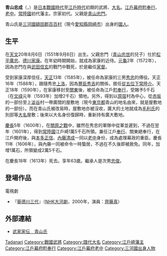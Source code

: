 {{no footnotes|time=2016-11-19T07:14:50+00:00}}
{{Infobox officeholder
| name               = 青山忠成
| image              = 
| caption            = 
| office            =  {{link-ja|江戶崎藩|江戸崎藩}}藩主
| term_start        = 1601年
| term_end          = 1613年
|predecessor        = 
| successor         = [[青山忠俊|青山忠俊]]

| office1            = [[江戶|江戶]][[町奉行|町奉行]]
| term_start1        = 1601年
| term_end1          = 1606年
|predecessor1        = [[彥坂元正|彥坂元正]]
| successor1         = {{link-ja|內藤清成|内藤清成}}

| office2            = [[江戶幕府|江戶幕府]][[老中|老中]]
| term_start2        = 1601年
| term_end2          = 1606年
|predecessor2        = 
| successor2         = 

| birth_name         = 	
| birth_date         = {{birth date|1551|9|6}}<br>（[[天文_(後奈良天皇)|天文]]20年8月6日）
| birth_place        = 
| death_date         = {{death date and age|1613|4|10|1551|9|6}}<br>（[[慶長|慶長]]18年2月20日）
| death_place        = 
| module             = {{日本武士|child=yes
|時代= [[日本戰國時代|日本戰國時代]]—[[江戶時代|江戶時代]]前期
|幼名= 
|改名= 
|别名= 
|諡号= 
|神号= 
|戒名= 
|洗禮名= 
|墓所= 
|朝廷官位= [[從五位下|從五位下]][[常陸介|常陸介]]、[[播磨守|播磨守]]
|幕府職位= [[江戶幕府|江戶幕府]][[町奉行|町奉行]]、[[關東總奉行|關東總奉行]]、[[老中|老中]]
|主君= [[德川家康|德川家康]]→[[德川秀忠|秀忠]]
|藩= [[常陸國|常陸國]]{{tsl|ja|江戸崎藩|江戶崎藩}}主
|氏族= {{tsl|ja|青山氏}}
|父母= 父：[[青山忠門|青山忠門]]<BR>母：卯野氏
|養父= 
|養母= 
|兄弟= 
|姐妹= 
|正室= [[天方通興|天方通興]]的女兒
|側室= 
|嗣子= [[青山忠次|忠次]]、'''[[青山忠俊|忠俊]]'''、[[朝比奈泰重|朝比奈泰重]]、[[青山幸成|幸成]]、[[天方通直|天方通直]]
|嗣女= [[川口近次|川口近次]]室
|養子= 
|養女= 
 }}
}}

'''青山忠成'''（{{jpn|j=青山 忠成|kana=あおやま ただなり|rm=Aoyama Tadanari}}，{{bd|1551年|9月6日|1613年|4月10日|Aoyama Tadanari}}）是[[日本戰國時代|日本戰國時代]]至[[江戶時代|江戶時代]]初期的武將、[[大名_(稱謂)|大名]]。[[江戶幕府|江戶幕府]][[町奉行|町奉行]]、[[老中|老中]]。[[常陸國|常陸國]]{{tsl|ja|江戸崎藩|江戶崎藩}}初代藩主。{{tsl|ja|青山氏|青山家}}宗家初代。父親是[[青山忠門|青山忠門]]。

青山氏是[[三河國|三河國]][[額田郡|額田郡]][[百百村|百百村]]（現今[[愛知縣|愛知縣]][[岡崎市|岡崎市]]{{tsl|ja|百々町 (岡崎市)|百百町}}）出身的[[國人|國人]]。

== 生平 ==

在[[天文_(後奈良天皇)|天文]]20年8月6日（1551年9月6日）出生。父親忠門（[[青山忠世|青山忠世]]的兒子）仕於[[松平廣忠|松平廣忠]]、[[德川家康|德川家康]]。在年幼時期開始，就成為家康的近侍。[[元龜|元龜]]2年（1572年），因為忠門在與[[武田信玄|武田信玄]]的戰鬥中戰死，於是繼任[[家督|家督]]。

受到家康深厚信任，[[天正_(日本)|天正]]13年（1585年），被任命為家康的三男[[德川秀忠|秀忠]]的傅役。天正16年（1588年），跟隨秀忠[[上洛|上洛]]，因為[[豐臣秀吉|豐臣秀吉]]的關係，敘任[[從五位下|從五位下]][[常陸介|常陸介]]。天正18年（1590年），在家康移封至[[關東地方|關東]]後，被任命為江戶[[町奉行|町奉行]]，受賜予5千石（在[[文祿|文祿]]元年（1593年）加增2千石）領地。另外，得到以[[原宿|原宿]]村為中心，從[[赤坂|赤坂]]的一部份至上[[澁谷|澁谷]]村一帶廣闊的屋敷地（現今[[東京都|東京都]]青山的地名由來，就是屋敷地的一部份）。而在青山氏被改易時，屋敷地亦被沒收，廣大的土地就成為[[毛利氏|毛利氏]]的別邸等[[大名_(稱謂)|大名]]屋敷；後來以大名身份復歸時，重新持有廣大敷地。

[[慶長|慶長]]5年（1600年），在[[關原之戰|關原之戰]]中，雖然在秀忠的軍隊中從軍並遲到，不過在翌年（1601年），得到[[常陸國|常陸國]]江戶崎1萬5千石所領。兼任江戶[[奉行|奉行]]、關東總奉行，在江戶開府後，與[[本多正信|本多正信]]、[[內藤清成|內藤清成]]一同以[[老中|老中]]身份，成為處理幕政的重臣。慶長11年（1606年），與內藤一同被命令一時蟄居，不過在不久後即被赦免。同年，加增1萬石，所領變成2萬5千石。

在慶長18年（1613年）死去。享年63歲。繼承人是次男[[青山忠俊|忠俊]]。

== 登場作品 ==
;電視劇
*『[[葵德川三代|葵德川三代]]』（[[NHK大河劇|NHK大河劇]]，2000年，演員：[[齊藤真|齊藤真]]）

== 外部連結 ==
*[http://www2.harimaya.com/sengoku/html/aoyama.html 武家家伝＿青山氏] {{Wayback|url=http://www2.harimaya.com/sengoku/html/aoyama.html |date=20210312175049 }}


{{江戶町奉行}}
{{江戶崎藩主|青山氏|初代|1601年—1613年}}

{{DEFAULTSORT:Aoyama Tadanari}}
[[Category:青山氏|Tadanari]]
[[Category:戰國武將|Category:戰國武將]]
[[Category:譜代大名|Category:譜代大名]]
[[Category:江戶崎藩主|Category:江戶崎藩主]]
[[Category:江戶幕府町奉行|Category:江戶幕府町奉行]]
[[Category:江戶幕府老中|Category:江戶幕府老中]]
[[Category:三河國出身人物|Category:三河國出身人物]]